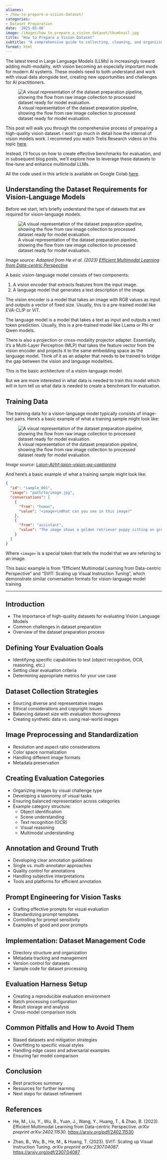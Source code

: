 ```yaml
---
aliases:
- /how-to-prepare-a-vision-dataset/
categories:
- Dataset Preparation
date: '2025-03-06'
image: /images/how_to_prepare_a_vision_dataset/thumbnail.jpg
title: "How to Prepare a Vision Dataset"
subtitle: "A comprehensive guide to collecting, cleaning, and organizing image data for computer vision models"
format: html
---
```


The latest trend in Large Language Models (LLMs) is increasingly toward adding multi-modality, with vision becoming an especially important mode for modern AI systems. These models need to both understand and work with visual data alongside text, creating new opportunities and challenges for AI practitioners.

![A visual representation of the dataset preparation pipeline, showing the flow from raw image collection to processed dataset ready for model evaluation.](/images/how_to_prepare_a_vision_dataset/dataset_preparation_pipeline.jpg)

This post will walk you through the comprehensive process of preparing a high-quality vision dataset. I won't go much in detail how the internal of vision models work. I recommed you watch Trelis Research videos on this topic [here](https://www.youtube.com/watch?v=f-nF-48rDIM&list=PLWG1mVtuzdxcYamFhHJjQg_TmgId6tETX).

Instead, I'll focus on how to create effective benchmarks for evaluation, and in subsequent blog posts, we'll explore how to leverage these datasets to fine-tune and enhance multimodal LLMs.

All the code used in this article is available on Google Colab [here](https://colab.research.google.com/drive/1-_966MqWZQXyX4QvQpZksvRqdZKZKZK?usp=sharing).

## Understanding the Dataset Requirements for Vision-Language Models

Before we start, let's briefly understand the type of datasets that are required for vision-language models.

![A visual representation of the dataset preparation pipeline, showing the flow from raw image collection to processed dataset ready for model evaluation.](/images/how_to_prepare_a_vision_dataset/basic-vision-architecture.png)

*Image source: Adapted from He et al. (2023) [Efficient Multimodal Learning from Data-centric Perspective](https://arxiv.org/pdf/2402.11530)*

A basic vision-language model consists of two components:

1.  A vision encoder that extracts features from the input image.
2.  A language model that generates a text description of the image.

The vision encoder is a model that takes an image with RGB values as input and outputs a vector of fixed size. Usually, this is a pre-trained model like EVA-CLIP or ViT.

The language model is a model that takes a text as input and outputs a next token prediction. Usually, this is a pre-trained model like LLama or Phi or Qwen models.

There is also a projection or cross-modality projector adapter. Essentially, it's a Multi-Layer Perceptron (MLP) that takes the feature vector from the vision encoder and projects it to the same embedding space as the language model. Think of it as an adapter that needs to be trained to bridge the gap between the vision and language modalities.

This is the basic architecture of a vision-language model.

But we are more interested in what data is needed to train this model which will in turn tell us what data is needed to create a benchmark for evaluation.

## Training Data

The training data for a vision-language model typically consists of image-text pairs. Here's a basic example of what a training sample might look like:

![A visual representation of the dataset preparation pipeline, showing the flow from raw image collection to processed dataset ready for model evaluation.](/images/how_to_prepare_a_vision_dataset/hf-laion-vision-qa-captioning.png)

*Image source: [Laion-AI/hf-laion-vision-qa-captioning](https://huggingface.co/datasets/Laion-AI/hf-laion-vision-qa-captioning)*


And here's a basic example of what a training sample might look like:

``` json
{
  "id": "sample_001",
  "image": "path/to/image.jpg",
  "conversations": [
    {
      "from": "human",
      "value": "<image>\nWhat can you see in this image?"
    },
    {
      "from": "assistant",
      "value": "The image shows a golden retriever puppy sitting on green grass. The puppy has light golden fur and is looking directly at the camera with its tongue slightly out. There's a red ball next to it, and trees can be seen blurred in the background. The lighting suggests it's a sunny day."
    }
  ]
}
```

Where `<image>` is a special token that tells the model that we are referring to an image.

This basic example is from "Efficient Multimodal Learning from Data-centric Perspective" and "SVIT: Scaling up Visual Instruction Tuning", which demonstrate similar conversation formats for vision-language model training.




------------------------------------------------------------------------

## Introduction

-   The importance of high-quality datasets for evaluating Vision Language Models
-   Common challenges in dataset preparation
-   Overview of the dataset preparation process

## Defining Your Evaluation Goals

-   Identifying specific capabilities to test (object recognition, OCR, reasoning, etc.)
-   Setting clear evaluation criteria
-   Determining appropriate metrics for your use case

## Dataset Collection Strategies

-   Sourcing diverse and representative images
-   Ethical considerations and copyright issues
-   Balancing dataset size with evaluation thoroughness
-   Creating synthetic data vs. using real-world images

## Image Preprocessing and Standardization

-   Resolution and aspect ratio considerations
-   Color space normalization
-   Handling different image formats
-   Metadata preservation

## Creating Evaluation Categories

-   Organizing images by visual challenge type
-   Developing a taxonomy of visual tasks
-   Ensuring balanced representation across categories
-   Example category structure:
    -   Object identification
    -   Scene understanding
    -   Text recognition (OCR)
    -   Visual reasoning
    -   Multimodal understanding

## Annotation and Ground Truth

-   Developing clear annotation guidelines
-   Single vs. multi-annotator approaches
-   Quality control for annotations
-   Handling subjective interpretations
-   Tools and platforms for efficient annotation

## Prompt Engineering for Vision Tasks

-   Crafting effective prompts for visual evaluation
-   Standardizing prompt templates
-   Controlling for prompt sensitivity
-   Examples of good and poor prompts

## Implementation: Dataset Management Code

-   Directory structure and organization
-   Metadata tracking and management
-   Version control for datasets
-   Sample code for dataset processing

## Evaluation Harness Setup

-   Creating a reproducible evaluation environment
-   Batch processing configuration
-   Result storage and analysis
-   Cross-model comparison tools

## Common Pitfalls and How to Avoid Them

-   Biased datasets and mitigation strategies
-   Overfitting to specific visual styles
-   Handling edge cases and adversarial examples
-   Ensuring fair model comparison

## Conclusion

-   Best practices summary
-   Resources for further learning
-   Next steps for dataset refinement

## References

-   He, M., Liu, Y., Wu, B., Yuan, J., Wang, Y., Huang, T., & Zhao, B. (2023). Efficient Multimodal Learning from Data-centric Perspective. *arXiv preprint arXiv:2402.11530*. <https://arxiv.org/pdf/2402.11530>

-   Zhao, B., Wu, B., He, M., & Huang, T. (2023). SVIT: Scaling up Visual Instruction Tuning. *arXiv preprint arXiv:2307.04087*. <https://arxiv.org/pdf/2307.04087>